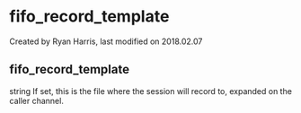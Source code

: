 
# fifo_record_template 

 Created by  Ryan Harris, last modified on 2018.02.07

## fifo_record_template

string If set, this is the file where the session will record to, expanded on the caller channel.



